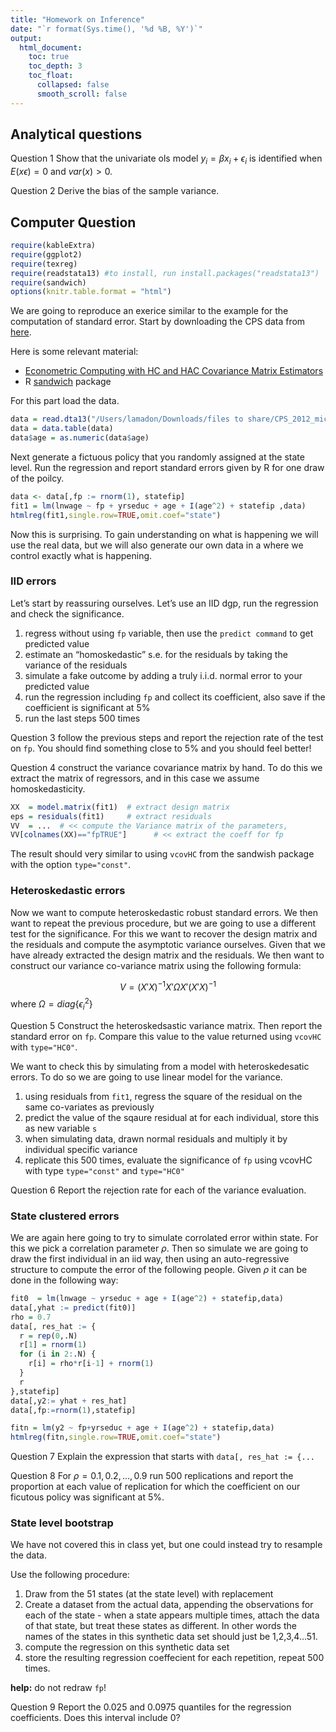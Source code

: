 ```yaml
---
title: "Homework on Inference"
date: "`r format(Sys.time(), '%d %B, %Y')`"
output:
  html_document:
    toc: true
    toc_depth: 3
    toc_float:
      collapsed: false
      smooth_scroll: false
---
```


## Analytical questions

<span class="label label-success">Question 1</span> Show that the univariate ols model $y_i = \beta x_i + \epsilon_i$ is identified when $E(x\epsilon)=0$ and $var(x)>0$.

<span class="label label-success">Question 2</span> Derive the bias of the sample variance.

## Computer Question 


```r
require(kableExtra)
require(ggplot2)
require(texreg)
require(readstata13) #to install, run install.packages("readstata13")
require(sandwich)
options(knitr.table.format = "html") 
```

We are going to reproduce an exerice similar to the example for the computation of standard error.  Start by downloading the CPS data from [here](http://cameron.econ.ucdavis.edu/research/cameron_miller_JHR_files%20to%20share.zip). 

Here is some relevant material:

 - [Econometric Computing with HC and HAC Covariance Matrix Estimators](https://cran.r-project.org/web/packages/sandwich/vignettes/sandwich.pdf)
 - R [sandwich](https://cran.r-project.org/web/packages/sandwich/index.html) package

For this part load the data.

```r
data = read.dta13("/Users/lamadon/Downloads/files to share/CPS_2012_micro.dta")
data = data.table(data)
data$age = as.numeric(data$age)
```

Next generate a fictuous policy that you randomly assigned at the state level. Run the regression and report standard errors given by R for one draw of the poilcy.

```r
data <- data[,fp := rnorm(1), statefip]
fit1 = lm(lnwage ~ fp + yrseduc + age + I(age^2) + statefip ,data)
htmlreg(fit1,single.row=TRUE,omit.coef="state")
```

Now this is surprising. To gain understanding on what is happening we will use the real data, but we will also generate our own data in a where we control exactly what is happening.

### IID errors

Let's start by reassuring ourselves. Let's use an IID dgp, run the regression and check the significance.

 1. regress without using `fp` variable, then use the `predict command` to get predicted value
 2. estimate an "homoskedastic" s.e. for the residuals by taking the variance of the residuals
 3. simulate a fake outcome by adding a truly i.i.d. normal error to your predicted value
 4. run the regression including `fp` and collect its coefficient, also save if the coefficient is significant at 5%
 5. run the last steps 500 times 
 
<span class="label label-success">Question 3</span> follow the previous steps and report the rejection rate of the test on `fp`. You should find something close to 5% and you should feel better!

<span class="label label-success">Question 4</span> construct the variance covariance matrix by hand. To do this we extract the matrix of regressors, and in this case we assume homoskedasticity.

```r
XX  = model.matrix(fit1)  # extract design matrix
eps = residuals(fit1)     # extract residuals
VV  = ...  # << compute the Variance matrix of the parameters, 
VV[colnames(XX)=="fpTRUE"]      # << extract the coeff for fp
```

The result should very similar to using `vcovHC` from the sandwish package with the option `type="const"`.

### Heteroskedastic errors

Now we want to compute heteroskedastic robust standard errors. We then want to repeat the previous procedure, but we are going to use a different test for the significance. For this we want to recover the design matrix and the residuals and compute the asymptotic variance ourselves. Given that we have already extracted the design matrix and the residuals. We then want to construct our variance co-variance matrix using the following formula:

$$ V =(X'X)^{-1} X' \Omega X' (X'X)^{-1} $$
where $\Omega = diag \{ \epsilon_i^2 \}$

<span class="label label-success">Question 5</span> Construct the heteroskedsastic variance matrix. Then report the standard error on `fp`. Compare this value to the value returned using `vcovHC` with `type="HC0"`.

We want to check this by simulating from a model with heteroskedesatic errors. To do so we are going to use linear model for the variance.

 1. using residuals from `fit1`, regress the square of the residual on the same co-variates as previously
 2. predict the value of the sqaure residual at for each individual, store this as  new variable `s`
 3. when simulating data, drawn normal residuals and multiply it by individual specific variance
 4. replicate this 500 times, evaluate the significance of `fp` using vcovHC with type `type="const"` and `type="HC0"`

<span class="label label-success">Question 6</span> Report the rejection rate for each of the variance evaluation.
  
### State clustered errors

We are again here going to try to simulate corrolated error within state. For this we pick a correlation parameter $\rho$. Then so simulate we are going to draw the first individual in an iid way, then using an auto-regressive structure to compute the error of the following people. Given $\rho$ it can be done in the following way:

```r
fit0  = lm(lnwage ~ yrseduc + age + I(age^2) + statefip,data)
data[,yhat := predict(fit0)]
rho = 0.7
data[, res_hat := {
  r = rep(0,.N)
  r[1] = rnorm(1)
  for (i in 2:.N) {
    r[i] = rho*r[i-1] + rnorm(1)
  }
  r
},statefip]
data[,y2:= yhat + res_hat]
data[,fp:=rnorm(1),statefip]

fitn = lm(y2 ~ fp+yrseduc + age + I(age^2) + statefip,data)
htmlreg(fitn,single.row=TRUE,omit.coef="state")

```

<span class="label label-success">Question 7</span> Explain the expression that starts with `data[, res_hat := {...`

<span class="label label-success">Question 8</span> For $\rho=0.1,0.2,...,0.9$ run 500 replications and report the proportion at each value of replication for which the coefficient on our ficutous policy was significant at 5%.

### State level bootstrap

We have not covered this in class yet, but one could instead try to resample the data.

Use the following procedure:

  1. Draw from the 51 states (at the state level) with replacement
  2. Create a dataset from the actual data, appending the observations for each of the state 
    - when a state appears multiple times, attach the data of that state, but treat these states as different. In other words the names of the states in this synthetic data set should just be 1,2,3,4...51.
  3. compute the regression on this synthetic data set
  4. store the resulting regression coeffecient for each repetition, repeat 500 times.
  
**help:** do not redraw `fp`!
  
<span class="label label-success">Question 9</span> Report the 0.025 and 0.0975 quantiles for the regression coefficients. Does this interval include 0?




